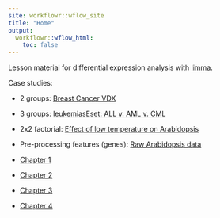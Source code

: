 ```yaml
---
site: workflowr::wflow_site
title: "Home"
output:
  workflowr::wflow_html:
    toc: false
---
```


Lesson material for differential expression analysis with [limma][].

Case studies:

* 2 groups: [Breast Cancer VDX](vdx.html)
* 3 groups: [leukemiasEset: ALL v. AML v. CML](leukemiasEset.html)
* 2x2 factorial: [Effect of low temperature on Arabidopsis](arabidopsis.html)
* Pre-processing features (genes): [Raw Arabidopsis data](pre-processing.html)

* [Chapter 1](ch01.html)
* [Chapter 2](ch02.html)
* [Chapter 3](ch03.html)
* [Chapter 4](ch04.html)

[limma]: https://bioconductor.org/packages/release/bioc/html/limma.html
